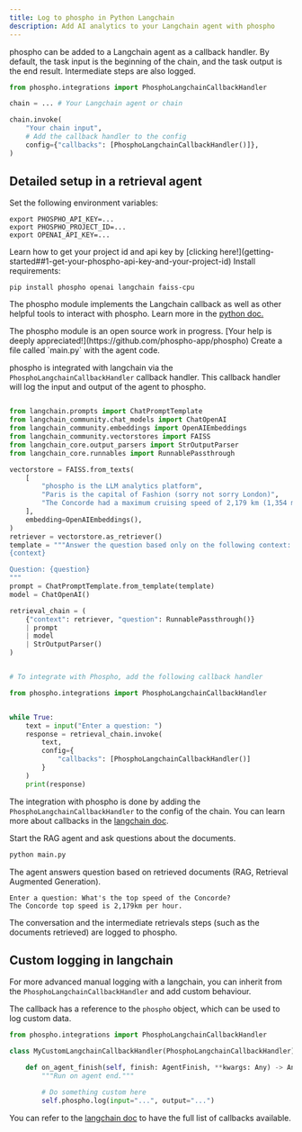 ```yaml
---
title: Log to phospho in Python Langchain
description: Add AI analytics to your Langchain agent with phospho
---
```


phospho can be added to a Langchain agent as a callback handler. By default, the task input is the beginning of the chain, and the task output is the end result. Intermediate steps are also logged.

```python
from phospho.integrations import PhosphoLangchainCallbackHandler

chain = ... # Your Langchain agent or chain

chain.invoke(
    "Your chain input",
    # Add the callback handler to the config
    config={"callbacks": [PhosphoLangchainCallbackHandler()]},
)
```

## Detailed setup in a retrieval agent

<Steps>
<Step>
Set the following environment variables:

```
export PHOSPHO_API_KEY=...
export PHOSPHO_PROJECT_ID=...
export OPENAI_API_KEY=...
```

<Tip>
  Learn how to get your project id and api key by [clicking
  here!](getting-started##1-get-your-phospho-api-key-and-your-project-id)
</Tip>

</Step>

<Step>
Install requirements:

```
pip install phospho openai langchain faiss-cpu
```

The phospho module implements the Langchain callback as well as other helpful tools to interact with phospho. Learn more in the [python doc.](/docs/integrations/python)

<Info>
  The phospho module is an open source work in progress. [Your help is deeply
  appreciated!](https://github.com/phospho-app/phospho)
</Info>

</Step>

<Step>
Create a file called `main.py` with the agent code.

phospho is integrated with langchain via the `PhosphoLangchainCallbackHandler` callback handler. This callback handler will log the input and output of the agent to phospho.

```python

from langchain.prompts import ChatPromptTemplate
from langchain_community.chat_models import ChatOpenAI
from langchain_community.embeddings import OpenAIEmbeddings
from langchain_community.vectorstores import FAISS
from langchain_core.output_parsers import StrOutputParser
from langchain_core.runnables import RunnablePassthrough

vectorstore = FAISS.from_texts(
    [
        "phospho is the LLM analytics platform",
        "Paris is the capital of Fashion (sorry not sorry London)",
        "The Concorde had a maximum cruising speed of 2,179 km (1,354 miles) per hour, or Mach 2.04 (more than twice the speed of sound), allowing the aircraft to reduce the flight time between London and New York to about three hours.",
    ],
    embedding=OpenAIEmbeddings(),
)
retriever = vectorstore.as_retriever()
template = """Answer the question based only on the following context:
{context}

Question: {question}
"""
prompt = ChatPromptTemplate.from_template(template)
model = ChatOpenAI()

retrieval_chain = (
    {"context": retriever, "question": RunnablePassthrough()}
    | prompt
    | model
    | StrOutputParser()
)


# To integrate with Phospho, add the following callback handler

from phospho.integrations import PhosphoLangchainCallbackHandler


while True:
    text = input("Enter a question: ")
    response = retrieval_chain.invoke(
        text, 
        config={
            "callbacks": [PhosphoLangchainCallbackHandler()]
        }
    )
    print(response)

```

The integration with phospho is done by adding the `PhosphoLangchainCallbackHandler` to the config of the chain. You can learn more about callbacks in the [langchain doc](https://python.langchain.com/docs/modules/callbacks/).

</Step>

<Step>
Start the RAG agent and ask questions about the documents.

```bash
python main.py
```

The agent answers question based on retrieved documents (RAG, Retrieval Augmented Generation).

```text
Enter a question: What's the top speed of the Concorde?
The Concorde top speed is 2,179km per hour.
```

The conversation and the intermediate retrievals steps (such as the documents retrieved) are logged to phospho.

</Step>
</Steps>

## Custom logging in langchain

For more advanced manual logging with a langchain, you can inherit from the `PhosphoLangchainCallbackHandler` and add custom behaviour.

The callback has a reference to the `phospho` object, which can be used to log custom data.

```python
from phospho.integrations import PhosphoLangchainCallbackHandler

class MyCustomLangchainCallbackHandler(PhosphoLangchainCallbackHandler):

    def on_agent_finish(self, finish: AgentFinish, **kwargs: Any) -> Any:
        """Run on agent end."""

        # Do something custom here
        self.phospho.log(input="...", output="...")

```

You can refer to the [langchain doc](https://python.langchain.com/docs/modules/callbacks/) to have the full list of callbacks available.
